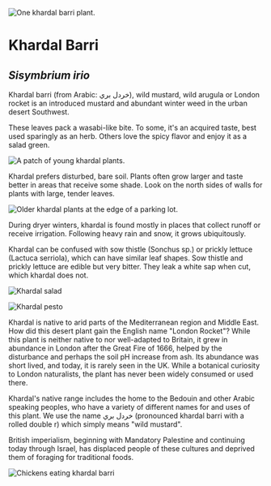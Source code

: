 ![One khardal barri plant.](/assets/sisybrium/img/wild.jpg)

# Khardal Barri

## _Sisymbrium irio_

Khardal barri (from Arabic: خردل بري), wild mustard, wild arugula or London rocket is an introduced mustard and abundant winter weed in the urban desert Southwest.

These leaves pack a wasabi-like bite. To some, it's an acquired taste, best used sparingly as an herb. Others love the spicy flavor and enjoy it as a salad green.

![A patch of young khardal plants.](/assets/sisybrium/img/young.jpg "Young khardal plants.")

Khardal prefers disturbed, bare soil. Plants often grow larger and taste better in areas that receive some shade. Look on the north sides of walls for plants with large, tender leaves.

![Older khardal plants at the edge of a parking lot.](/assets/sisybrium/img/plant.jpg "Older plants are still edible, but more spicy. Note the small yellow flowers starting to emerge.")

During dryer winters, khardal is found mostly in places that collect runoff or receive irrigation. Following heavy rain and snow, it grows ubiquitously.

Khardal can be confused with sow thistle (Sonchus sp.) or prickly lettuce (Lactuca serriola), which can have similar leaf shapes. Sow thistle and prickly lettuce are edible but very bitter. They leak a white sap when cut, which khardal does not.

![Khardal salad](/assets/sisybrium/img/prep.jpg "Rinse, wash, and salad!")

![Khardal pesto](/assets/sisybrium/img/pesto.jpg "Use in place of basil for a spicy twist on pesto.")

Khardal is native to arid parts of the Mediterranean region and Middle East. How did this desert plant gain the English name "London Rocket"? While this plant is neither native to nor well-adapted to Britain, it grew in abundance in London after the Great Fire of 1666, helped by the disturbance and perhaps the soil pH increase from ash. Its abundance was short lived, and today, it is rarely seen in the UK. While a botanical curiosity to London naturalists, the plant has never been widely consumed or used there.

Khardal's native range includes the home to the Bedouin and other Arabic speaking peoples, who have a variety of different names for and uses of this plant. We use the name خردل بري (pronounced khardal barri with a rolled double r) which simply means "wild mustard".

British imperialism, beginning with Mandatory Palestine and continuing today through Israel, has displaced people of these cultures and deprived them of foraging for traditional foods.

![Chickens eating khardal barri](/assets/sisybrium/img/chickens.jpg "Chicks dig khardal barri!")
